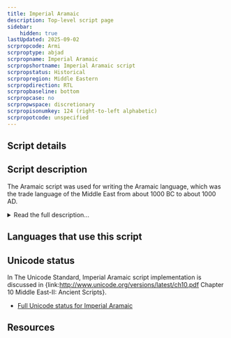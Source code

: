 ```yaml
---
title: Imperial Aramaic
description: Top-level script page
sidebar:
    hidden: true
lastUpdated: 2025-09-02
scrpropcode: Armi
scrproptype: abjad
scrpropname: Imperial Aramaic
scrpropshortname: Imperial Aramaic script
scrpropstatus: Historical
scrpropregion: Middle Eastern
scrpropdirection: RTL
scrpropbaseline: bottom
scrpropcase: no
scrpropwspace: discretionary
scrpropisonumkey: 124 (right-to-left alphabetic)
scrpropotcode: unspecified
---
```



## Script details

<ScriptDetails />

## Script description

The Aramaic script was used for writing the Aramaic language, which was the trade language of the Middle East from about 1000 BC to about 1000 AD.

<details>
<summary>Read the full description...</summary>Aramaic writing is derived from the Phoenician script. Because the evolution from one to the other was a continuous process over about 2000 years it is difficult to divide it neatly into 'uniquely Phoenician' and 'uniquely Aramaic' blocks; however, it is generally agreed that a divergence into two distinct scripts was evident by about the 8th century BC. Both the Phoenician and Aramaic scripts were the antecedents of a large and geographically diverse family of writing systems. Many of the scripts used today for writing Indo-European languages are part of this family. Again, because the two scripts were so closely related it is not clear exactly which writings systems descended from each. Conventionally, the scripts used in Western Europe and the Mediterranean are called 'Phoenician-derived' and those used in the Middle East and Central/South Asia are called 'Aramaic-derived'.

Imperial Aramaic was both the official language of the Persian Empire from the 5th to the 3rd centuries BC, and the script used for writing this language. It was used throughout modern-day Iran, Afghanistan, Pakistan, Thrace and Macedonia, Iraq, northern Saudi Arabia, Jordan, Palestine, Israel, Lebanon, Syria, and parts of Egypt as far as Libya. Imperial Aramaic writing was so influential that it survived the collapse of the Persian Empire which had initially disseminated it, and continued to be used until the 2nd century AD. By the end of the 3rd century, variant forms of the script had diverged into distinct scripts such as Syriac, Nabataean and Palmyran. The form of Imperial Aramaic which changed the least is now used for writing the Hebrew language.

Imperial Aramaic was written from right to left, with or without spaces between words. The script was an abjad; each of the twenty-two letters represented a consonant. Because the interpretation of some words was ambiguous when the vowels were not written, Aramaic scribes began using a select few of the existing consonantal letters to indicate long vowels, first at the end of words, then inside words. Letters having this dual consonant/vowel function are (called _matres lectionis_). The letters _waw_ and _yudh_ could represent either the consonants [w] and [j] respectively, or the long vowels [u/o] and [i/e] respectively. Similarly, the letter _aleph_ represented the consonant [ʔ] at the beginning of a word, or the long vowel [a/e] elsewhere. One script-specific punctuation mark is used in writing Imperial Aramaic, a section sign to mark topic divisions in texts.

Imperial Aramaic orthography was highly regular. Often the spellings of words more closely reflected their etymology than their pronunciation.
</details>

## Languages that use this script

<WsList script='Armi' wsMax='5' />

## Unicode status

In The Unicode Standard, Imperial Aramaic script implementation is discussed in {link:http://www.unicode.org/versions/latest/ch10.pdf Chapter 10 Middle East-II: Ancient Scripts}.

- [Full Unicode status for Imperial Aramaic](/scrlang/unicode/armi-unicode.md)



## Resources

<ScriptResources detailSummary='seemore' />

